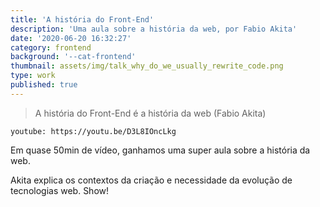 ```yaml
---
title: 'A história do Front-End'
description: 'Uma aula sobre a história da web, por Fabio Akita'
date: '2020-06-20 16:32:27'
category: frontend
background: '--cat-frontend'
thumbnail: assets/img/talk_why_do_we_usually_rewrite_code.png
type: work
published: true
---
```


> A história do Front-End é a história da web
> (Fabio Akita)

`youtube: https://youtu.be/D3L8IOncLkg`

Em quase 50min de vídeo, ganhamos uma super aula sobre a história da web.

Akita explica os contextos da criação e necessidade da evolução de tecnologias web. Show!
